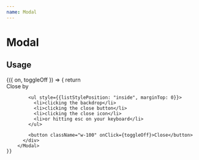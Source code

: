 ```yaml
---
name: Modal
---
```



# Modal

<PropsTable of={Modal} />

## Usage

<Playground>
   <DoczStateCtrl>
    {({ on, toggleOff }) => {
      return <Modal open={on} onClose={toggleOff}>
          <div>
            <div className="text-center">Close by</div>

            <ul style={{listStylePosition: "inside", marginTop: 0}}>
              <li>clicking the backdrop</li>
              <li>clicking the close button</li>
              <li>clicking the close icon</li>
              <li>or hitting esc on your keyboard</li>
            </ul>

            <button className="w-100" onClick={toggleOff}>Close</button>
          </div>
        </Modal>
    }}

  </DoczStateCtrl>

</Playground>
